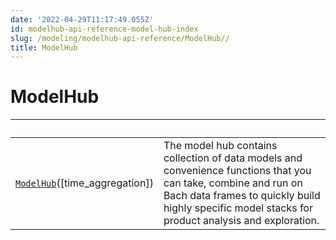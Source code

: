 ```yaml
---
date: '2022-04-29T11:17:49.055Z'
id: modelhub-api-reference-model-hub-index
slug: /modeling/modelhub-api-reference/ModelHub//
title: ModelHub
---
```


# ModelHub

| &nbsp;                                            | &nbsp;                                                                                                                                                                                              |
| ------------------------------------------------- | -------------------------------------------------------------------------------------------------------------------------------------------------------------------------------------------------- |
| [`ModelHub`](/docs/modeling/modelhub-api-reference/ModelHub/modelhub.ModelHub/#modelhub.ModelHub)([time_aggregation])                      | The model hub contains collection of data models and convenience functions that you can take, combine and run on Bach data frames to quickly build highly specific model stacks for product analysis and exploration.  |
